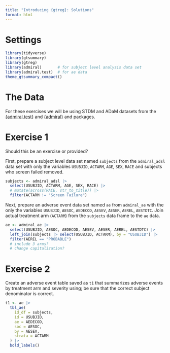 ```yaml
---
title: "Introducing {gtreg}: Solutions"
format: html
---
```


# Settings

```r
library(tidyverse)
library(gtsummary)
library(gtreg)
library(admiral)       # for subject level analysis data set     
library(admiral.test)  # for ae data
theme_gtsummary_compact()
```

# The Data

For these exercises we will be using STDM and ADaM datasets from the [{admiral.test}](https://github.com/pharmaverse/admiral.test) and [{admiral}](https://pharmaverse.github.io/admiral/index.html) and packages.


# Exercise 1

Should this be an exercise or provided?

First, prepare a subject level data set named `subjects` from the `admiral_adsl` data set
with only the variables `USUBJID`, `ACTARM`, `AGE`, `SEX`, `RACE` and subjects who screen failed removed.

```r
subjects <- admiral_adsl |> 
  select(USUBJID, ACTARM, AGE, SEX, RACE) |> 
  # mutate(across(RACE, str_to_title)) |> 
  filter(ACTARM != "Screen Failure")
```

Next, prepare an adverse event data set named `ae` from `admiral_ae` with the 
only the variables `USUBJID`, `AESOC`, `AEDECOD`, `AESEV`, `AESER`, `AEREL`, `AESTDTC`.
Join actual treatment arm (`ACTARM`) from the `subjects` data frame to the `ae` data.



```r
ae <- admiral_ae |> 
  select(USUBJID, AESOC, AEDECOD, AESEV, AESER, AEREL, AESTDTC) |> 
  left_join(subjects |> select(USUBJID, ACTARM), by = "USUBJID") |> 
  filter(AEREL == "PROBABLE")
  # include 3 arms?
  # change capitalization?
```

# Exercise 2

Create an adverse event table saved as `t1` that summarizes adverse events 
by treatment arm and severity using; be sure that the correct subject denominator
is correct.

```r
t1 <- ae |>
  tbl_ae(
    id_df = subjects,
    id = USUBJID,
    ae = AEDECOD,
    soc = AESOC,
    by = AESEV,
    strata = ACTARM
  ) |> 
  bold_labels()
```


